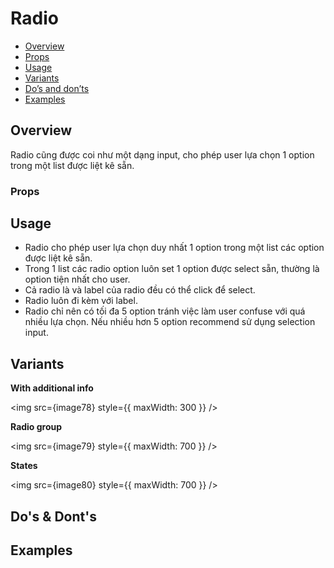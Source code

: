 

<Meta of={Stories} />

# Radio

- [Overview](#overview)
- [Props](#props)
- [Usage](#usage)
- [Variants](#variants)
- [Do’s and don’ts](#dos--donts)
- [Examples](#examples)

## Overview

Radio cũng được coi như một dạng input, cho phép user lựa chọn 1 option
trong một list được liệt kê sẵn.

<Canvas of={Stories.Default} />

### Props

<Controls of={Stories.Default} />

## Usage

- Radio cho phép user lựa chọn duy nhất 1 option trong một list các option
  được liệt kê sẵn.
- Trong 1 list các radio option luôn set 1 option được select sẵn, thường
  là option tiện nhất cho user.
- Cả radio là và label của radio đều có thể click để select.
- Radio luôn đi kèm với label.
- Radio chỉ nên có tối đa 5 option tránh việc làm user confuse với quá
  nhiều lựa chọn. Nếu nhiều hơn 5 option recommend sử dụng selection
  input.

## Variants

**With additional info**

<img src={image78} style={{ maxWidth: 300 }} />

**Radio group**

<img src={image79} style={{ maxWidth: 700 }} />

**States**

<img src={image80} style={{ maxWidth: 700 }} />

## Do's & Dont's

## Examples

<Canvas of={Stories.Default} />
